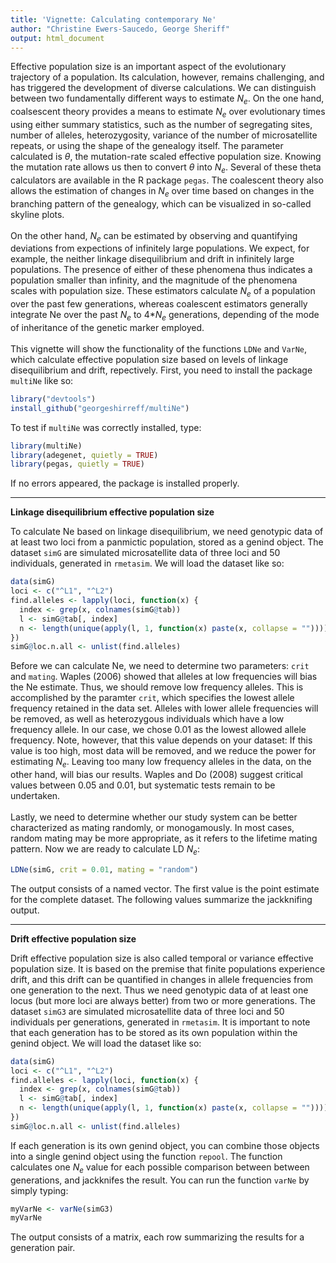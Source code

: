 ```yaml
---
title: 'Vignette: Calculating contemporary Ne'
author: "Christine Ewers-Saucedo, George Sheriff"
output: html_document
---
```

  
  Effective population size is an important aspect of the evolutionary trajectory of a population. Its calculation, however, remains challenging, and has triggered the development of diverse calculations. We can distinguish between two fundamentally different ways to estimate $N_e$. On the one hand, coalsescent theory provides a means to estimate $N_e$ over evolutionary times using either summary statistics, such as the number of segregating sites, number of alleles, heterozygosity, variance of the number of microsatellite repeats, or using the shape of the genealogy itself. The parameter calculated is $\theta$, the mutation-rate scaled effective population size. Knowing the mutation rate allows us then to convert $\theta$ into $N_e$. Several of these theta calculators are available in the R package `pegas`. The coalescent theory also allows the estimation of changes in $N_e$ over time based on changes in the branching pattern of the genealogy, which can be visualized in so-called skyline plots.  \
\
On the other hand, $N_e$ can be estimated by observing and quantifying deviations from expections of infinitely large populations. We expect, for example, the neither linkage disequilibrium and drift in infinitely large populations. The presence of either of these phenomena thus indicates a population smaller than infinity, and the magnitude of the phenomena scales with population size. These estimators calculate $N_e$ of a population over the past few generations, whereas coalescent estimators generally integrate Ne over the past $N_e$ to 4*$N_e$ generations, depending of the mode of inheritance of the genetic marker employed.   \
  \
This vignette will show the functionality of the functions `LDNe` and `VarNe`, which calculate effective population size based on levels of linkage disequilibrium and drift, repectively. First, you need to install the package `multiNe` like so:

```r
library("devtools")
install_github("georgeshirreff/multiNe")
```
To test if `multiNe` was correctly installed, type:
```r
library(multiNe)
library(adegenet, quietly = TRUE)
library(pegas, quietly = TRUE)
```
If no errors appeared, the package is installed properly.   
  
***
**Linkage disequilibrium effective population size**
  
  To calculate Ne based on linkage disequilibrium, we need genotypic data of at least two loci from a panmictic population, stored as a genind object. The dataset `simG` are simulated microsatellite data of three loci and 50 individuals, generated in `rmetasim`. We will load the dataset like so:

```r
data(simG)
loci <- c("^L1", "^L2")
find.alleles <- lapply(loci, function(x) {
  index <- grep(x, colnames(simG@tab))
  l <- simG@tab[, index]
  n <- length(unique(apply(l, 1, function(x) paste(x, collapse = ""))))
})
simG@loc.n.all <- unlist(find.alleles)
```
  
  Before we can calculate Ne, we need to determine two parameters: `crit` and `mating`. Waples (2006) showed that alleles at low frequencies will bias the Ne estimate. Thus, we should remove low frequency alleles. This is accomplished by the paramter `crit`, which specifies the lowest allele frequency retained in the data set. Alleles with lower allele frequencies will be removed, as well as heterozygous individuals which have a low frequency allele. In our case, we chose 0.01 as the lowest allowed allele frequency. Note, however, that this value depends on your dataset: If this value is too high, most data will be removed, and we reduce the power for estimating $N_e$. Leaving too many low frequency alleles in the data, on the other hand, will bias our results. Waples and Do (2008) suggest critical values between 0.05 and 0.01, but systematic tests remain to be undertaken. \
  \
Lastly, we need to determine whether our study system can be better characterized as mating randomly, or monogamously. In most cases, random mating may be more appropriate, as it refers to the lifetime mating pattern. Now we are ready to calculate LD $N_e$: 


```r
LDNe(simG, crit = 0.01, mating = "random")
```
  
The output consists of a named vector. The first value is the point estimate for the complete dataset. The following values summarize the jackknifing output.  
  
***
**Drift effective population size** 
  
  Drift effective population size is also called temporal or variance effective population size. It is based on the premise that finite populations experience drift, and this drift can be quantified in changes in allele frequencies from one generation to the next. Thus we need genotypic data of at least one locus (but more loci are always better) from two or more generations. The dataset `simG3` are simulated microsatellite data of three loci and 50 individuals per generations, generated in `rmetasim`. It is important to note that each generation has to be stored as its own population within the genind object. We will load the dataset like so:

```r
data(simG)
loci <- c("^L1", "^L2")
find.alleles <- lapply(loci, function(x) {
  index <- grep(x, colnames(simG@tab))
  l <- simG@tab[, index]
  n <- length(unique(apply(l, 1, function(x) paste(x, collapse = ""))))
})
simG@loc.n.all <- unlist(find.alleles)
```

  If each generation is its own genind object, you can combine those objects into a single genind object using the function `repool`. The function calculates one $N_e$ value for each possible comparison between between generations, and jackknifes the result.
  You can run the function `varNe` by simply typing:
  
```r
myVarNe <- varNe(simG3)
myVarNe
```  

The output consists of a matrix, each row summarizing the results for a generation pair. 

